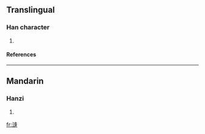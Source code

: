 ==Translingual==
===Han character===
{{Han char|rn=85|rad=水|as=11|sn=14|four=|canj=水卜竹十 (EYHJ)}}
# {{defn|Han|sort=水11}}
====References====
{{Han ref|kx=0646.280|dkj=18162|hdz=31727.030|uh=6F28|ud=28456}}

----
==Mandarin==
===Hanzi===
{{cmn-hanzi|pin=[[féng]] ([[feng2]]), [[xuàn]] ([[xuan4]])|wg=feng<sup>2</sup>, hsüan<sup>4</sup>}}
# {{defn|Mandarin}}

[[fr:漨]]